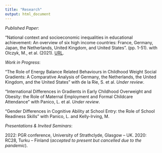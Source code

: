 ```yaml
---
title: "Research"
output: html_document
---
```


*Published Paper*:
 <br>
 
“National context and socioeconomic inequalities in educational achievement: An overview of six high income
countries: France, Germany, Japan, the Netherlands, United Kingdom, and United States”. (pp.
1-51). with Olczyk, M., et al. (2021). [URL](https://www.ined.fr/fichier/s_rubrique/31940/267.socioeconomic.inequality.cross.country.comparisons.fr.pdf).

*Work in Progress*:
 <br>
 
 “The Role of Energy Balance Related Behaviours in Childhood Weight Social Gradients: A Comparative
Analysis of Germany, the Netherlands, the United Kingdom, and the United States” with de la Rie, S. et
al. *Under review*.

“International Differences in Gradients in Early Childhood Overweight and Obesity: the Role of Maternal
Employment and Formal Childcare Attendance” with Panico, L. et al. *Under review*.

“Gender Differences in Cognitive Ability at School Entry: the Role of School Readiness Skills” with
Panico, L. and Kelly-Irving, M.

*Presentations & Invited Seminars*:
 <br>
 
2022: PGR conference, University of Strathclyde, Glasgow – UK.
2020: RC28, Turku – Finland (*accepted to present but cancelled due to the pandemic*).

